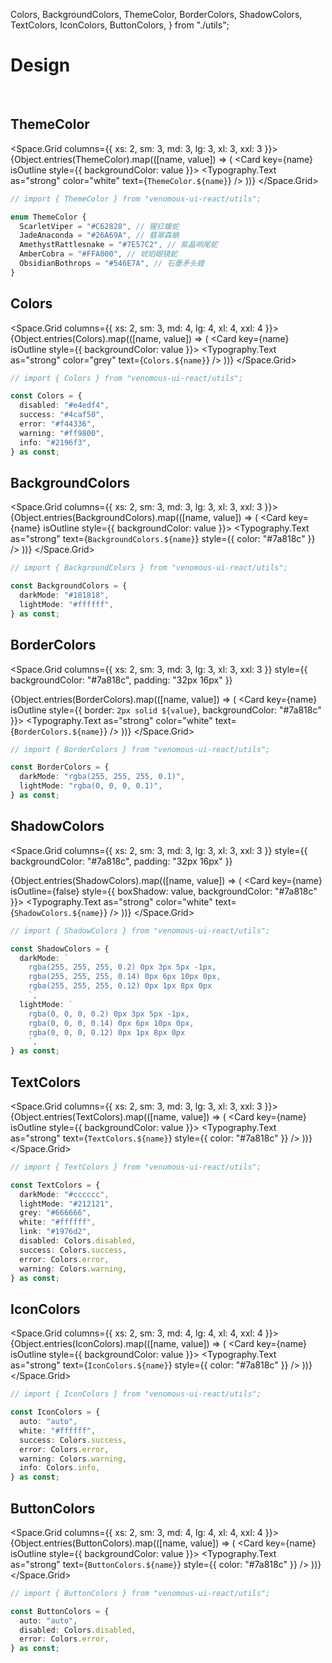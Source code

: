 
  Colors,
  BackgroundColors,
  ThemeColor,
  BorderColors,
  ShadowColors,
  TextColors,
  IconColors,
  ButtonColors,
} from "./utils";

<Meta title="Design" />

# Design

<br />

## ThemeColor

<Space.Grid columns={{ xs: 2, sm: 3, md: 3, lg: 3, xl: 3, xxl: 3 }}>
  {Object.entries(ThemeColor).map(([name, value]) => (
    <Card key={name} isOutline style={{ backgroundColor: value }}>
      <Typography.Text as="strong" color="white" text={`ThemeColor.${name}`} />
    </Card>
  ))}
</Space.Grid>

```ts
// import { ThemeColor } from "venomous-ui-react/utils";

enum ThemeColor {
  ScarletViper = "#C62828", // 猩红蝮蛇
  JadeAnaconda = "#26A69A", // 翡翠森蚺
  AmethystRattlesnake = "#7E57C2", // 紫晶响尾蛇
  AmberCobra = "#FFA000", // 琥珀眼镜蛇
  ObsidianBothrops = "#546E7A", // 石墨矛头蝰
}
```

## Colors

<Space.Grid columns={{ xs: 2, sm: 3, md: 4, lg: 4, xl: 4, xxl: 4 }}>
  {Object.entries(Colors).map(([name, value]) => (
    <Card key={name} isOutline style={{ backgroundColor: value }}>
      <Typography.Text as="strong" color="grey" text={`Colors.${name}`} />
    </Card>
  ))}
</Space.Grid>

```ts
// import { Colors } from "venomous-ui-react/utils";

const Colors = {
  disabled: "#e4edf4",
  success: "#4caf50",
  error: "#f44336",
  warning: "#ff9800",
  info: "#2196f3",
} as const;
```

## BackgroundColors

<Space.Grid columns={{ xs: 2, sm: 3, md: 3, lg: 3, xl: 3, xxl: 3 }}>
  {Object.entries(BackgroundColors).map(([name, value]) => (
    <Card key={name} isOutline style={{ backgroundColor: value }}>
      <Typography.Text as="strong" text={`BackgroundColors.${name}`} style={{ color: "#7a818c" }} />
    </Card>
  ))}
</Space.Grid>

```ts
// import { BackgroundColors } from "venomous-ui-react/utils";

const BackgroundColors = {
  darkMode: "#181818",
  lightMode: "#ffffff",
} as const;
```

## BorderColors

<Space.Grid
  columns={{ xs: 2, sm: 3, md: 3, lg: 3, xl: 3, xxl: 3 }}
  style={{ backgroundColor: "#7a818c", padding: "32px 16px" }}
>
  {Object.entries(BorderColors).map(([name, value]) => (
    <Card key={name} isOutline style={{ border: `2px solid ${value}`, backgroundColor: "#7a818c" }}>
      <Typography.Text as="strong" color="white" text={`BorderColors.${name}`} />
    </Card>
  ))}
</Space.Grid>

```ts
// import { BorderColors } from "venomous-ui-react/utils";

const BorderColors = {
  darkMode: "rgba(255, 255, 255, 0.1)",
  lightMode: "rgba(0, 0, 0, 0.1)",
} as const;
```

## ShadowColors

<Space.Grid
  columns={{ xs: 2, sm: 3, md: 3, lg: 3, xl: 3, xxl: 3 }}
  style={{ backgroundColor: "#7a818c", padding: "32px 16px" }}
>
  {Object.entries(ShadowColors).map(([name, value]) => (
    <Card key={name} isOutline={false} style={{ boxShadow: value, backgroundColor: "#7a818c" }}>
      <Typography.Text as="strong" color="white" text={`ShadowColors.${name}`} />
    </Card>
  ))}
</Space.Grid>

```ts
// import { ShadowColors } from "venomous-ui-react/utils";

const ShadowColors = {
  darkMode: `
    rgba(255, 255, 255, 0.2) 0px 3px 5px -1px, 
    rgba(255, 255, 255, 0.14) 0px 6px 10px 0px, 
    rgba(255, 255, 255, 0.12) 0px 1px 8px 0px
    `,
  lightMode: `
    rgba(0, 0, 0, 0.2) 0px 3px 5px -1px, 
    rgba(0, 0, 0, 0.14) 0px 6px 10px 0px, 
    rgba(0, 0, 0, 0.12) 0px 1px 8px 0px
    `,
} as const;
```

## TextColors

<Space.Grid columns={{ xs: 2, sm: 3, md: 3, lg: 3, xl: 3, xxl: 3 }}>
  {Object.entries(TextColors).map(([name, value]) => (
    <Card key={name} isOutline style={{ backgroundColor: value }}>
      <Typography.Text as="strong" text={`TextColors.${name}`} style={{ color: "#7a818c" }} />
    </Card>
  ))}
</Space.Grid>

```ts
// import { TextColors } from "venomous-ui-react/utils";

const TextColors = {
  darkMode: "#cccccc",
  lightMode: "#212121",
  grey: "#666666",
  white: "#ffffff",
  link: "#1976d2",
  disabled: Colors.disabled,
  success: Colors.success,
  error: Colors.error,
  warning: Colors.warning,
} as const;
```

## IconColors

<Space.Grid columns={{ xs: 2, sm: 3, md: 4, lg: 4, xl: 4, xxl: 4 }}>
  {Object.entries(IconColors).map(([name, value]) => (
    <Card key={name} isOutline style={{ backgroundColor: value }}>
      <Typography.Text as="strong" text={`IconColors.${name}`} style={{ color: "#7a818c" }} />
    </Card>
  ))}
</Space.Grid>

```ts
// import { IconColors } from "venomous-ui-react/utils";

const IconColors = {
  auto: "auto",
  white: "#ffffff",
  success: Colors.success,
  error: Colors.error,
  warning: Colors.warning,
  info: Colors.info,
} as const;
```

## ButtonColors

<Space.Grid columns={{ xs: 2, sm: 3, md: 4, lg: 4, xl: 4, xxl: 4 }}>
  {Object.entries(ButtonColors).map(([name, value]) => (
    <Card key={name} isOutline style={{ backgroundColor: value }}>
      <Typography.Text as="strong" text={`ButtonColors.${name}`} style={{ color: "#7a818c" }} />
    </Card>
  ))}
</Space.Grid>

```ts
// import { ButtonColors } from "venomous-ui-react/utils";

const ButtonColors = {
  auto: "auto",
  disabled: Colors.disabled,
  error: Colors.error,
} as const;
```

